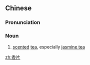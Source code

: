 ==Chinese==
{{zh-forms}}

===Pronunciation===
{{zh-pron
|m=xiāngpiàn
|c=hoeng1 pin3-2
|mn=hiong-phìⁿ
|cat=n
}}

===Noun===
{{zh-noun}}

# [[scented]] [[tea]], especially [[jasmine tea]]

{{zh-cat|Tea}}

[[zh:香片]]